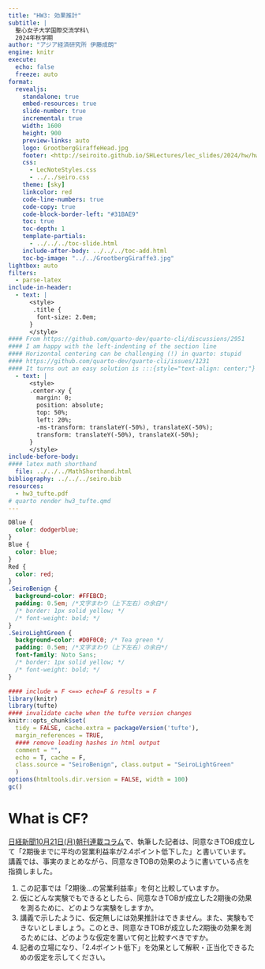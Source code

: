 ```yaml
---
title: "HW3: 効果推計"
subtitle: |
  聖心女子大学国際交流学科\
  2024年秋学期
author: "アジア経済研究所 伊藤成朗"
engine: knitr
execute:
  echo: false
  freeze: auto
format:
  revealjs:
    standalone: true
    embed-resources: true
    slide-number: true
    incremental: true
    width: 1600
    height: 900
    preview-links: auto
    logo: GrootbergGiraffeHead.jpg
    footer: <http://seiroito.github.io/SHLectures/lec_slides/2024/hw/hw2_rmarkdown0.html>
    css: 
      - LecNoteStyles.css
      - ../../seiro.css
    theme: [sky]
    linkcolor: red
    code-line-numbers: true
    code-copy: true
    code-block-border-left: "#31BAE9"
    toc: true
    toc-depth: 1
    template-partials: 
      - ../../../toc-slide.html
    include-after-body: ../../../toc-add.html
    toc-bg-image: "../../GrootbergGiraffe3.jpg"
lightbox: auto
filters:
  - parse-latex
include-in-header:
  - text: |
      <style>
       .title {
        font-size: 2.0em;
      }
      </style>
#### From https://github.com/quarto-dev/quarto-cli/discussions/2951
#### I am happy with the left-indenting of the section line
#### Horizontal centering can be challenging (!) in quarto: stupid
#### https://github.com/quarto-dev/quarto-cli/issues/1231
#### It turns out an easy solution is :::{style="text-align: center;"}
  - text: |
      <style>
      .center-xy {
        margin: 0;
        position: absolute;
        top: 50%;
        left: 20%;
        -ms-transform: translateY(-50%), translateX(-50%);
        transform: translateY(-50%), translateX(-50%);
      }
      </style>
include-before-body:
#### latex math shorthand
  file: ../../../MathShorthand.html 
bibliography: ../../../seiro.bib
resources:
  - hw3_tufte.pdf
# quarto render hw3_tufte.qmd
---
```


```css
DBlue {
  color: dodgerblue;
}
Blue {
  color: blue;
}
Red {
  color: red;
}
.SeiroBenign {
  background-color: #FFEBCD;
  padding: 0.5em; /*文字まわり（上下左右）の余白*/
  /* border: 1px solid yellow; */
  /* font-weight: bold; */
}
.SeiroLightGreen {
  background-color: #D0F0C0; /* Tea green */
  padding: 0.5em; /*文字まわり（上下左右）の余白*/
  font-family: Noto Sans;
  /* border: 1px solid yellow; */
  /* font-weight: bold; */
}
```

```r
#### include = F <==> echo=F & results = F
library(knitr)
library(tufte)
#### invalidate cache when the tufte version changes
knitr::opts_chunk$set(
  tidy = FALSE, cache.extra = packageVersion('tufte'), 
  margin_references = TRUE,
  #### remove leading hashes in html output
  comment = "", 
  echo = T, cache = F, 
  class.source = "SeiroBenign", class.output = "SeiroLightGreen"
  )
options(htmltools.dir.version = FALSE, width = 100)
gc()
```

# What is CF?

[日経新聞10月21日(月)朝刊連載コラム](../../../lec_slides/2024/02.html#/63)で、執筆した記者は、同意なきTOB成立して「2期後までに平均の営業利益率が2.4ポイント低下した」と書いています。講義では、事実のまとめながら、同意なきTOBの効果のように書いている点を指摘しました。

1. この記事では「2期後...の営業利益率」を何と比較していますか。
1. 仮にどんな実験でもできるとしたら、同意なきTOBが成立した2期後の効果を測るために、どのような実験をしますか。
1. 講義で示したように、仮定無しには効果推計はできません。また、実験もできないとしましょう。このとき、同意なきTOBが成立した2期後の効果を測るためには、どのような仮定を置いて何と比較すべきですか。
1. 記者の立場になり、「2.4ポイント低下」を効果として解釈・正当化できるための仮定を示してください。


